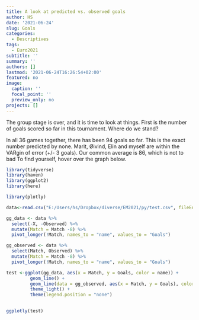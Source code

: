 ```yaml
---
title: A look at predicted vs. observed goals 
author: HS
date: '2021-06-24'
slug: Goals 
categories:
  - Descriptives
tags:
  - Euro2021
subtitle: ''
summary: ''
authors: []
lastmod: '2021-06-24T16:26:54+02:00'
featured: no
image:
  caption: ''
  focal_point: ''
  preview_only: no
projects: []
---
```


The group stage is over, and it is time to look at things. First is the number of goals scored so far in this tournament. Where do we stand?

In all 36 games together, there has been 94 goals so far. This is the exact number predicted by none. Marit, Øivind, Elin and myself are within the VARgin of error (+/- 3 goals). Our common average is 86, which is not to bad To find yourself, hover over the graph below. 

```r
library(tidyverse)
library(haven)
library(ggplot2)
library(here)

library(plotly)

data<-read.csv("E:/Users/hs/Dropbox/diverse/EM2021/py/test.csv", fileEncoding = 'utf8')

gg_data <- data %>% 
  select(-X, -Observed) %>% 
  mutate(Match = Match -8) %>% 
  pivot_longer(!Match, names_to = "name", values_to = "Goals")

gg_observed <- data %>% 
  select(Match, Observed) %>% 
  mutate(Match = Match -8) %>% 
  pivot_longer(!Match, names_to = "name", values_to = "Goals")

test <-ggplot(gg_data, aes(x = Match, y = Goals, color = name)) + 
         geom_line() +
         geom_line(data = gg_observed, aes(x = Match, y = Goals), color = "Black", size = 3) +
         theme_light() +
         theme(legend.position = "none") 
         

ggplotly(test)

```

